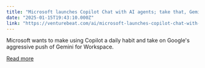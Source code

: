```yaml
---
title: "Microsoft launches Copilot Chat with AI agents; take that, Gemini!"
date: "2025-01-15T19:43:10.000Z"
link: "https://venturebeat.com/ai/microsoft-launches-copilot-chat-with-ai-agents/"
---
```


Microsoft wants to make using Copilot a daily habit and take on Google's aggressive push of Gemini for Workspace.

[Read more](https://venturebeat.com/ai/microsoft-launches-copilot-chat-with-ai-agents/)
